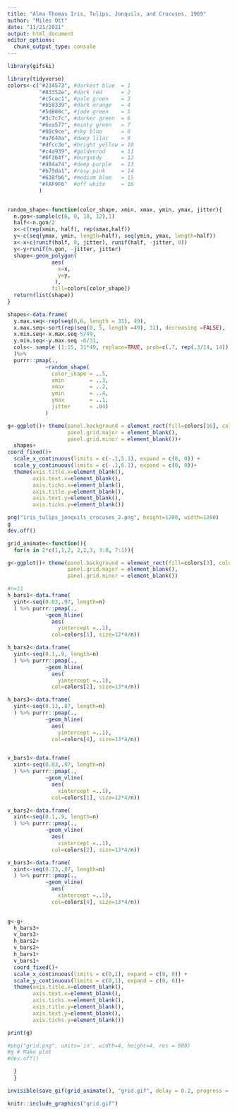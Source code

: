 ```yaml
---
title: "Alma Thomas Iris, Tulips, Jonquils, and Crocuses, 1969"
author: "Miles Ott"
date: "11/21/2021"
output: html_document
editor_options: 
  chunk_output_type: console
---
```


```r
library(gifski)

library(tidyverse)
colors<-c("#234573", #darkest blue  = 1
          "#83352e", #dark red      = 2
          "#c5cac1", #pale green    = 3
          "#b58339", #dark orange   = 4
          "#5d808c", #jade green    = 5
          "#3c7c7c", #darker green  = 6
          "#6ea577", #minty green   = 7
          "#98c9ce", #sky blue      = 8
          "#a7648a", #deep lilac    = 9
          "#dfcc3e", #bright yellow = 10
          "#c4a939", #goldenrod     = 11
          "#6f364f", #burgandy      = 12
          "#484a74", #deep purple   = 13
          "#b79da1", #rosy pink     = 14
          "#638fb6", #medium blue   = 15
          "#FAF9F6"  #off white     = 16
          )



```



```r
random_shape<-function(color_shape, xmin, xmax, ymin, ymax, jitter){
  n.gon<-sample(c(6, 8, 10, 12),1)
  half<-n.gon/2
  x<-c(rep(xmin, half), rep(xmax,half)) 
  y<-c(seq(ymax, ymin, length=half), seq(ymin, ymax, length=half))
  x<-x+c(runif(half, 0, jitter), runif(half, -jitter, 0))
  y<-y+runif(n.gon, -jitter, jitter)
  shape<-geom_polygon(
              aes(
                x=x,
                y=y,
               ),
              fill=colors[color_shape])
  return(list(shape))
}

```



```r
shapes<-data.frame(
  y.max.seq<-rep(seq(0,6, length = 31), 49),
  x.max.seq<-sort(rep(seq(0, 5, length =49), 31), decreasing =FALSE),
  x.min.seq<-x.max.seq-5/49,
  y.min.seq<-y.max.seq -6/31,
  cols<- sample (1:15, 31*49, replace=TRUE, prob=c(.7, rep(.3/14, 14)))
  )%>%
  purrr::pmap(., 
            ~random_shape(
              color_shape = ..5,
              xmin        = ..3, 
              xmax        = ..2,
              ymin        = ..4,
              ymax        = ..1,
              jitter      = .04)
            )
```




```r
g<-ggplot()+ theme(panel.background = element_rect(fill=colors[16], colour=colors[16]),
                   panel.grid.major = element_blank(),
                   panel.grid.minor = element_blank())+
  shapes+
coord_fixed()+
  scale_x_continuous(limits = c(-.1,5.1), expand = c(0, 0)) +
  scale_y_continuous(limits = c(-.1,6.1), expand = c(0, 0))+
  theme(axis.title.x=element_blank(),
        axis.text.x=element_blank(),
        axis.ticks.x=element_blank(),
        axis.title.y=element_blank(),
        axis.text.y=element_blank(),
        axis.ticks.y=element_blank())

png("iris_tulips_jonquils_crocuses_2.png", height=1200, width=1200)
g
dev.off()

```





```r

grid_animate<-function(){
  for(n in 2*c(1,1,2, 2,2,3, 3:8, 7:1)){

g<-ggplot()+ theme(panel.background = element_rect(fill=colors[3], colour=colors[3]),
                   panel.grid.major = element_blank(),
                   panel.grid.minor = element_blank())

#n=11
h_bars1<-data.frame(
  yint<-seq(0.03,.97, length=n)
  ) %>% purrr::pmap(., 
            ~geom_hline(
              aes(
                yintercept =..1),
              col=colors[1], size=12*4/n))

h_bars2<-data.frame(
  yint<-seq(0.1,.9, length=n)
  ) %>% purrr::pmap(., 
            ~geom_hline(
              aes(
                yintercept =..1),
              col=colors[2], size=13*4/n))

h_bars3<-data.frame(
  yint<-seq(0.13,.87, length=n)
  ) %>% purrr::pmap(., 
            ~geom_hline(
              aes(
                yintercept =..1),
              col=colors[4], size=13*4/n))


v_bars1<-data.frame(
  xint<-seq(0.03,.97, length=n)
  ) %>% purrr::pmap(., 
            ~geom_vline(
              aes(
                xintercept =..1),
              col=colors[1], size=12*4/n))

v_bars2<-data.frame(
  xint<-seq(0.1,.9, length=n)
  ) %>% purrr::pmap(., 
            ~geom_vline(
              aes(
                xintercept =..1),
              col=colors[2], size=13*4/n))

v_bars3<-data.frame(
  xint<-seq(0.13,.87, length=n)
  ) %>% purrr::pmap(., 
            ~geom_vline(
              aes(
                xintercept =..1),
              col=colors[4], size=13*4/n))

  
g<-g+
  h_bars3+
  v_bars3+
  h_bars2+
  v_bars2+
  h_bars1+
  v_bars1+
  coord_fixed()+
  scale_x_continuous(limits = c(0,1), expand = c(0, 0)) +
  scale_y_continuous(limits = c(0,1), expand = c(0, 0))+
  theme(axis.title.x=element_blank(),
        axis.text.x=element_blank(),
        axis.ticks.x=element_blank(),
        axis.title.y=element_blank(),
        axis.text.y=element_blank(),
        axis.ticks.y=element_blank())

print(g)

#png("grid.png", units='in', width=4, height=4, res = 800)
#g # Make plot
#dev.off()

  }
  }

invisible(save_gif(grid_animate(), "grid.gif", delay = 0.2, progress = TRUE, width=400, height=400))  

knitr::include_graphics("grid.gif") 
```
